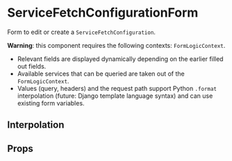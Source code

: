 

<Meta of={ServiceFetchConfigurationFormStories} />

# ServiceFetchConfigurationForm

Form to edit or create a `ServiceFetchConfiguration`.

**Warning**: this component requires the following contexts: `FormLogicContext`.

- Relevant fields are displayed dynamically depending on the earlier filled out fields.
- Available services that can be queried are taken out of the `FormLogicContext`.
- Values (query, headers) and the request path support Python `.format` interpolation (future:
  Django template language syntax) and can use existing form variables.

<Canvas of={ServiceFetchConfigurationFormStories.Blank} />

## Interpolation

<Canvas of={ServiceFetchConfigurationFormStories.Interpolation} />

## Props

<ArgTypes of={ServiceFetchConfigurationForm} />

